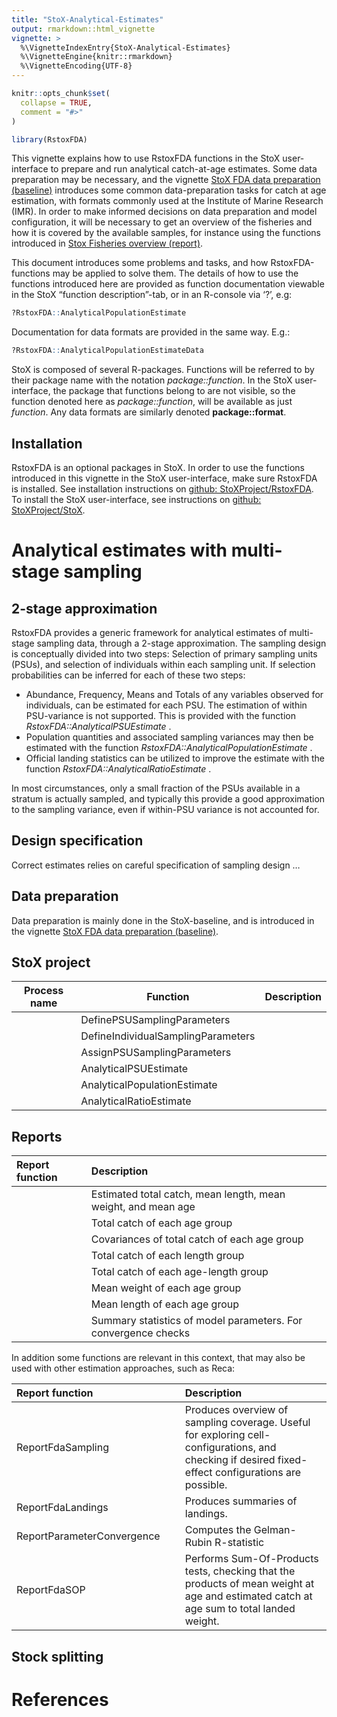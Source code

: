```yaml
---
title: "StoX-Analytical-Estimates"
output: rmarkdown::html_vignette
vignette: >
  %\VignetteIndexEntry{StoX-Analytical-Estimates}
  %\VignetteEngine{knitr::rmarkdown}
  %\VignetteEncoding{UTF-8}
---
```


```r
knitr::opts_chunk$set(
  collapse = TRUE,
  comment = "#>"
)
```

```r
library(RstoxFDA)
```

This vignette explains how to use RstoxFDA functions in the StoX user-interface to prepare and run analytical catch-at-age estimates. Some data preparation may be necessary, and the vignette [StoX FDA data preparation (baseline)](Stox-data-preparation.html) introduces some common data-preparation tasks for catch at age estimation, with formats commonly used at the Institute of Marine Research (IMR). In order to make informed decisions on data preparation and model configuration, it will be necessary to get an overview of the fisheries and how it is covered by the available samples, for instance using the functions introduced in [Stox Fisheries overview (report)](Stox-FDA-overview.html).

This document introduces some problems and tasks, and how RstoxFDA-functions may be applied to solve them. The details of how to use the functions introduced here are provided as function documentation viewable in the StoX "function description"-tab, or in an R-console via '?', e.g:

```r
?RstoxFDA::AnalyticalPopulationEstimate
```

Documentation for data formats are provided in the same way. E.g.:

```r
?RstoxFDA::AnalyticalPopulationEstimateData
```

StoX is composed of several R-packages. Functions will be referred to by their package name with the notation _package::function_. In the StoX user-interface, the package that functions belong to are not visible, so the function denoted here as _package::function_, will be available as just _function_. Any data formats are similarly denoted **package::format**.

## Installation
RstoxFDA is an optional packages in StoX. In order to use the functions introduced in this vignette in the StoX user-interface, make sure RstoxFDA is installed. See installation instructions on [github: StoXProject/RstoxFDA](https://github.com/StoXProject/RstoxFDA). To install the StoX user-interface, see instructions on [github: StoXProject/StoX](https://github.com/StoXProject/StoX).


# Analytical estimates with multi-stage sampling

## 2-stage approximation
RstoxFDA provides a generic framework for analytical estimates of multi-stage sampling data, through a 2-stage approximation. The sampling design is conceptually divided into two steps: Selection of primary sampling units (PSUs), and selection of individuals within each sampling unit. If selection probabilities can be inferred for each of these two steps:

* Abundance, Frequency, Means and Totals of any variables observed for individuals, can be estimated for each PSU. The estimation of within PSU-variance is not supported. This is provided with the function _RstoxFDA::AnalyticalPSUEstimate_ .
* Population quantities and associated sampling variances may then be estimated with the function _RstoxFDA::AnalyticalPopulationEstimate_ .
* Official landing statistics can be utilized to improve the estimate with the function _RstoxFDA::AnalyticalRatioEstimate_ .

In most circumstances, only a small fraction of the PSUs available in a stratum is actually sampled, and typically this provide a good approximation to the sampling variance, even if within-PSU variance is not accounted for.

## Design specification
Correct estimates relies on careful specification of sampling design ...


## Data preparation
Data preparation is mainly done in the StoX-baseline, and is introduced in the vignette [StoX FDA data preparation (baseline)](Stox-data-preparation.html). 

## StoX project

| Process name | Function | Description |
|------|---------|--------|
|  | DefinePSUSamplingParameters |  |
|  | DefineIndividualSamplingParameters |  |
|  | AssignPSUSamplingParameters |  |
|  | AnalyticalPSUEstimate |  |
|  | AnalyticalPopulationEstimate |  |
|  | AnalyticalRatioEstimate |  |



## Reports

|Report function | Description |
|:------|:-----|
|  | Estimated total catch, mean length, mean weight, and mean age |
|  | Total catch of each age group |
|  | Covariances of total catch of each age group  |
|  | Total catch of each length group |
|  | Total catch of each age-length group |
|  | Mean weight of each age group |
|  | Mean length of each age group |
|  | Summary statistics of model parameters. For convergence checks |

In addition some functions are relevant in this context, that may also be used with other estimation approaches, such as Reca:

|Report function | Description |
|:------|:-----|
| ReportFdaSampling | Produces overview of sampling coverage. Useful for exploring cell-configurations, and checking if desired fixed-effect configurations are possible. |
| ReportFdaLandings | Produces summaries of landings. |
| ReportParameterConvergence | Computes the Gelman-Rubin R-statistic  |
| ReportFdaSOP | Performs Sum-Of-Products tests, checking that the products of mean weight at age and estimated catch at age sum to total landed weight. |

## Stock splitting


# References

